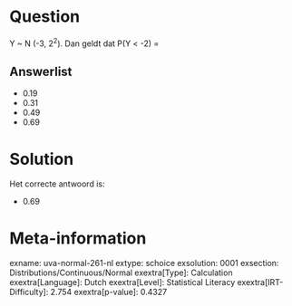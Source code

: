Question
========

Y \~ N (-3, 2^2^). Dan geldt dat P(Y \< -2) =

Answerlist
----------

* 0.19
* 0.31
* 0.49
* 0.69

Solution
========

Het correcte antwoord is: 

* 0.69

Meta-information
================
exname: uva-normal-261-nl
extype: schoice
exsolution: 0001
exsection: Distributions/Continuous/Normal
exextra[Type]: Calculation
exextra[Language]: Dutch
exextra[Level]: Statistical Literacy
exextra[IRT-Difficulty]: 2.754
exextra[p-value]: 0.4327
